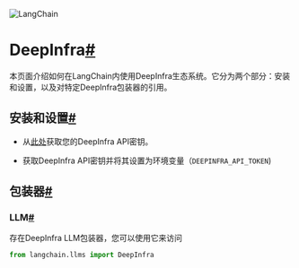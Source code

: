 

<Head>
  <script>
    {
      `(function() {
         var _hmt = _hmt || [];
(function() {
  var hm = document.createElement("script");
  hm.src = "https://hm.baidu.com/hm.js?e60fb290e204e04c5cb6f79b0ac1e697";
  var s = document.getElementsByTagName("script")[0]; 
  s.parentNode.insertBefore(hm, s);
})();
       })();`
    }
  </script>
</Head>

![LangChain](https://pica.zhimg.com/50/v2-56e8bbb52aa271012541c1fe1ceb11a2_r.gif)


DeepInfra[#](#deepinfra "Permalink to this headline")
=====================================================

本页面介绍如何在LangChain内使用DeepInfra生态系统。它分为两个部分：安装和设置，以及对特定DeepInfra包装器的引用。

安装和设置[#](#installation-and-setup "Permalink to this headline")
--------------------------------------------------------------

* 从[此处](https://deepinfra.com/)获取您的DeepInfra API密钥。

* 获取DeepInfra API密钥并将其设置为环境变量（`DEEPINFRA_API_TOKEN`)

包装器[#](#wrappers "Permalink to this headline")
----------------------------------------------

### LLM[#](#llm "Permalink to this headline")

存在DeepInfra LLM包装器，您可以使用它来访问

```  python
from langchain.llms import DeepInfra

```

